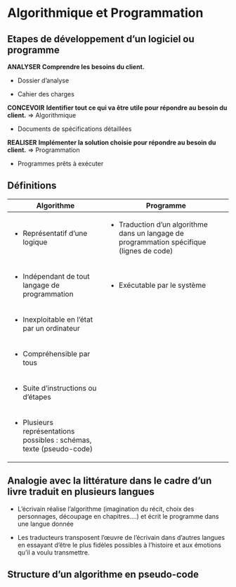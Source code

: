 # Algorithmique et Programmation {.backgroundTitre}

## Etapes de développement d'un logiciel ou programme

[**ANALYSER**]{.Terre_battue2} **Comprendre les besoins du client.**

-   Dossier d'analyse

-   Cahier des charges

[**CONCEVOIR**]{.Terre_battue2} **Identifier tout ce qui va être utile pour répondre au besoin du client.** =\> [Algorithmique]{.Bourgeon2}

-   Documents de spécifications détaillées

[**REALISER**]{.Terre_battue2} **Implémenter la solution choisie pour répondre au besoin du client.** =\> [Programmation]{.Bourgeon2}

-   Programmes prêts à exécuter

## Définitions

+------------------------------------------------------------------------+---------------------------------------------------------------------------------------------+
| Algorithme                                                             | Programme                                                                                   |
+========================================================================+=============================================================================================+
| -   Représentatif d’une logique                                        | -   Traduction d’un algorithme dans un langage de programmation spécifique (lignes de code) |
+------------------------------------------------------------------------+---------------------------------------------------------------------------------------------+
| -   Indépendant de tout langage de programmation                       | -   Exécutable par le système                                                               |
+------------------------------------------------------------------------+---------------------------------------------------------------------------------------------+
| -    Inexploitable en l’état par un ordinateur                         |                                                                                             |
+------------------------------------------------------------------------+---------------------------------------------------------------------------------------------+
| -   Compréhensible par tous                                            |                                                                                             |
+------------------------------------------------------------------------+---------------------------------------------------------------------------------------------+
| -   Suite d’instructions ou d’étapes                                   |                                                                                             |
+------------------------------------------------------------------------+---------------------------------------------------------------------------------------------+
| -   Plusieurs représentations possibles : schémas, texte (pseudo-code) |                                                                                             |
+------------------------------------------------------------------------+---------------------------------------------------------------------------------------------+

## Analogie avec la littérature dans le cadre d’un livre traduit en plusieurs langues  

-   L’écrivain réalise l’algorithme (imagination du récit, choix des personnages, découpage en chapitres….) et écrit le programme dans une langue donnée

-   Les traducteurs transposent l’œuvre de l’écrivain dans d’autres langues en essayant d’être le plus fidèles possibles à l’histoire et aux émotions qu’il a voulu transmettre.

##  Structure d'un algorithme en pseudo-code
